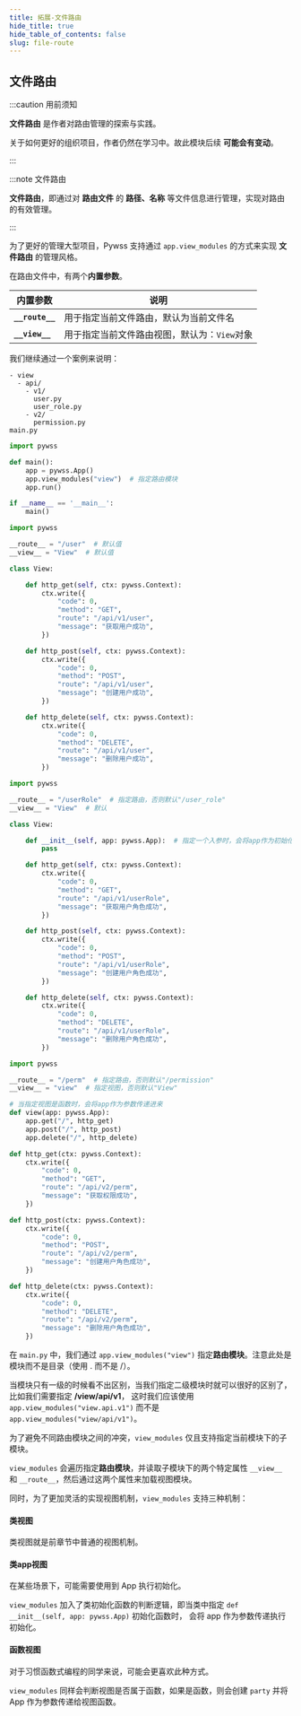 ```yaml
---
title: 拓展-文件路由
hide_title: true
hide_table_of_contents: false
slug: file-route
---
```


## 文件路由

:::caution 用前须知

**文件路由** 是作者对路由管理的探索与实践。

关于如何更好的组织项目，作者仍然在学习中。故此模块后续 **可能会有变动**。

:::

:::note 文件路由

**文件路由**，即通过对 **路由文件** 的 **路径、名称** 等文件信息进行管理，实现对路由的有效管理。

:::

为了更好的管理大型项目，Pywss 支持通过 `app.view_modules` 的方式来实现 **文件路由** 的管理风格。

在路由文件中，有两个**内置参数**。

|内置参数|说明|
|---|---|
|**`__route__`**|用于指定当前文件路由，默认为当前文件名|
|**`__view__`**|用于指定当前文件路由视图，默认为：`View`对象|


我们继续通过一个案例来说明：

```text title="项目结构"
- view
  - api/
    - v1/
      user.py
      user_role.py
    - v2/
      permission.py
main.py
```

<Tabs>
  <TabItem value="main.py" label="main.py" default>

```python showLineNumbers {5}
import pywss

def main():
    app = pywss.App()
    app.view_modules("view")  # 指定路由模块
    app.run()

if __name__ == '__main__':
    main()
```

  </TabItem>
  <TabItem value="user.py" label="user.py(类视图)">

```python showLineNumbers
import pywss

__route__ = "/user"  # 默认值
__view__ = "View"  # 默认值

class View:

    def http_get(self, ctx: pywss.Context):
        ctx.write({
            "code": 0,
            "method": "GET",
            "route": "/api/v1/user",
            "message": "获取用户成功",
        })

    def http_post(self, ctx: pywss.Context):
        ctx.write({
            "code": 0,
            "method": "POST",
            "route": "/api/v1/user",
            "message": "创建用户成功",
        })

    def http_delete(self, ctx: pywss.Context):
        ctx.write({
            "code": 0,
            "method": "DELETE",
            "route": "/api/v1/user",
            "message": "删除用户成功",
        })
```

  </TabItem>
  <TabItem value="user_role.py" label="user_role.py(类app视图)">

```python showLineNumbers
import pywss

__route__ = "/userRole"  # 指定路由，否则默认"/user_role"
__view__ = "View"  # 默认

class View:

    def __init__(self, app: pywss.App):  # 指定一个入参时，会将app作为初始化参数传递进来
        pass

    def http_get(self, ctx: pywss.Context):
        ctx.write({
            "code": 0,
            "method": "GET",
            "route": "/api/v1/userRole",
            "message": "获取用户角色成功",
        })

    def http_post(self, ctx: pywss.Context):
        ctx.write({
            "code": 0,
            "method": "POST",
            "route": "/api/v1/userRole",
            "message": "创建用户角色成功",
        })

    def http_delete(self, ctx: pywss.Context):
        ctx.write({
            "code": 0,
            "method": "DELETE",
            "route": "/api/v1/userRole",
            "message": "删除用户角色成功",
        })
```

  </TabItem>
  <TabItem value="permission.py" label="permission.py(函数视图)">

```python showLineNumbers {7}
import pywss

__route__ = "/perm"  # 指定路由，否则默认"/permission"
__view__ = "view"  # 指定视图，否则默认"View"

# 当指定视图是函数时，会将app作为参数传递进来
def view(app: pywss.App):
    app.get("/", http_get)
    app.post("/", http_post)
    app.delete("/", http_delete)

def http_get(ctx: pywss.Context):
    ctx.write({
        "code": 0,
        "method": "GET",
        "route": "/api/v2/perm",
        "message": "获取权限成功",
    })

def http_post(ctx: pywss.Context):
    ctx.write({
        "code": 0,
        "method": "POST",
        "route": "/api/v2/perm",
        "message": "创建用户角色成功",
    })

def http_delete(ctx: pywss.Context):
    ctx.write({
        "code": 0,
        "method": "DELETE",
        "route": "/api/v2/perm",
        "message": "删除用户角色成功",
    })
```

  </TabItem>
</Tabs>

在 `main.py` 中，我们通过 `app.view_modules("view")` 指定**路由模块**。注意此处是模块而不是目录（使用 . 而不是 /）。

当模块只有一级的时候看不出区别，当我们指定二级模块时就可以很好的区别了，比如我们需要指定 **/view/api/v1**，
这时我们应该使用 `app.view_modules("view.api.v1")` 而不是 `app.view_modules("view/api/v1")`。

为了避免不同路由模块之间的冲突，`view_modules` 仅且支持指定当前模块下的子模块。

`view_modules` 会遍历指定**路由模块**，并读取子模块下的两个特定属性 `__view__` 和 `__route__`，然后通过这两个属性来加载视图模块。

同时，为了更加灵活的实现视图机制，`view_modules` 支持三种机制：

#### 类视图
类视图就是前章节中普通的视图机制。

#### 类app视图
在某些场景下，可能需要使用到 App 执行初始化。

`view_modules` 加入了类初始化函数的判断逻辑，即当类中指定 `def __init__(self, app: pywss.App)` 初始化函数时，
会将 app 作为参数传递执行初始化。

#### 函数视图
对于习惯函数式编程的同学来说，可能会更喜欢此种方式。

`view_modules` 同样会判断视图是否属于函数，如果是函数，则会创建 `party` 并将 App 作为参数传递给视图函数。

<!--

具体使用场景可参考：[pywss-be](https://github.com/czasg/pywss-react-admin-be)

-->